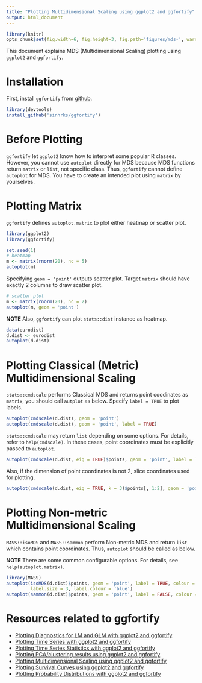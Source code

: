 ```yaml
---
title: "Plotting Multidimensional Scaling using ggplot2 and ggfortify"
output: html_document
---
```


```r
library(knitr)
opts_chunk$set(fig.width=6, fig.height=3, fig.path='figures/mds-', warning=FALSE)
```

This document explains MDS (Multidimensional Scaling)  plotting using `ggplot2` and `ggfortify`. 

# Installation

First, install `ggfortify` from [github](https://github.com/sinhrks/ggfortify).

```r
library(devtools)
install_github('sinhrks/ggfortify')
```

# Before Plotting

`ggfortify` let `ggplot2` know how to interpret some popular R classes. However, you cannot use `autoplot` directly for MDS because MDS functions return `matrix` or `list`, not specific class. Thus, `ggfortify` cannot define `autoplot` for MDS. You have to create an intended plot using `matrix` by yourselves. 

# Plotting Matrix

`ggfortify` defines `autoplot.matrix` to plot either heatmap or scatter plot. 

```r
library(ggplot2)
library(ggfortify)

set.seed(1)
# heatmap
m <- matrix(rnorm(20), nc = 5)
autoplot(m)
```

Specifying `geom = 'point'` outputs scatter plot. Target `matrix` should have exactly 2 columns to draw scatter plot.

```r
# scatter plot
m <- matrix(rnorm(20), nc = 2)
autoplot(m, geom = 'point')
```

**NOTE** Also, `ggfortify` can plot `stats::dist` instance as heatmap.

```r
data(eurodist)
d.dist <- eurodist
autoplot(d.dist)
```

# Plotting Classical (Metric) Multidimensional Scaling

`stats::cmdscale` performs Classical MDS and returns point coodinates as `matrix`, you should call `autplot` as below. Specify `label = TRUE` to plot labels.

```r
autoplot(cmdscale(d.dist), geom = 'point')
autoplot(cmdscale(d.dist), geom = 'point', label = TRUE)
```

`stats::cmdscale` may return `list` depending on some options. For details, refer to `help(cmdscale)`. In these cases, point coordinates must be explicitly passed to `autoplot`.

```r
autoplot(cmdscale(d.dist, eig = TRUE)$points, geom = 'point', label = TRUE)
```

Also, if the dimension of point coordinates is not 2, slice coordinates used for plotting.

```r
autoplot(cmdscale(d.dist, eig = TRUE, k = 3)$points[, 1:2], geom = 'point', label = TRUE)
```

# Plotting Non-metric Multidimensional Scaling

`MASS::isoMDS` and `MASS::sammon` perform Non-metric MDS and return `list` which contains point coordinates. Thus, `autoplot` should be called as below.

**NOTE** There are some common configurable options. For details, see `help(autoplot.matrix)`.

```r
library(MASS)
autoplot(isoMDS(d.dist)$points, geom = 'point', label = TRUE, colour = 'blue',
         label.size = 3, label.colour = 'blue')
autoplot(sammon(d.dist)$points, geom = 'point', label = FALSE, colour = 'green')
```

# Resources related to ggfortify

* [Plotting Diagnostics for LM and GLM with ggplot2 and ggfortify](http://rpubs.com/sinhrks/plot_lm)
* [Plotting Time Series with ggplot2 and ggfortify](http://rpubs.com/sinhrks/plot_ts)
* [Plotting Time Series Statistics with ggplot2 and ggfortify](http://rpubs.com/sinhrks/plot_tsstats)
* [Plotting PCA/clustering results using ggplot2 and ggfortify](http://rpubs.com/sinhrks/plot_pca)
* [Plotting Multidimensional Scaling using ggplot2 and ggfortify](http://rpubs.com/sinhrks/plot_mds)
* [Plotting Survival Curves using ggplot2 and ggfortify](http://rpubs.com/sinhrks/plot_surv)
* [Plotting Probability Distributions with ggplot2 and ggfortify](http://rpubs.com/sinhrks/plot_dist)
 
 　
